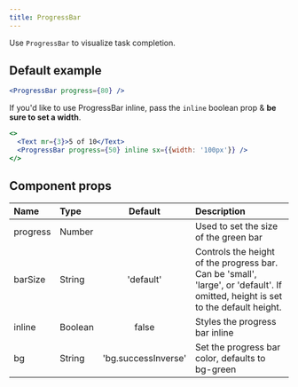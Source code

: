 ```yaml
---
title: ProgressBar
---
```


Use `ProgressBar` to visualize task completion.

## Default example

```jsx live
<ProgressBar progress={80} />
```

If you'd like to use ProgressBar inline, pass the `inline` boolean prop & **be sure to set a width**.

```jsx live
<>
  <Text mr={3}>5 of 10</Text>
  <ProgressBar progress={50} inline sx={{width: '100px'}} />
</>
```

## Component props

| Name     | Type    |       Default       | Description                                                                                                                      |
| :------- | :------ | :-----------------: | :------------------------------------------------------------------------------------------------------------------------------- |
| progress | Number  |                     | Used to set the size of the green bar                                                                                            |
| barSize  | String  |      'default'      | Controls the height of the progress bar. Can be 'small', 'large', or 'default'. If omitted, height is set to the default height. |
| inline   | Boolean |        false        | Styles the progress bar inline                                                                                                   |
| bg       | String  | 'bg.successInverse' | Set the progress bar color, defaults to bg-green                                                                                 |
